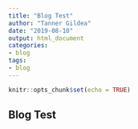 ```yaml
---
title: "Blog Test"
author: "Tanner Gildea"
date: "2019-08-10"
output: html_document
categories:
- blog
tags:
- blog
---
```


```r
knitr::opts_chunk$set(echo = TRUE)
```

## Blog Test
